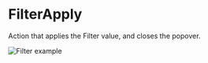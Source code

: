 # FilterApply

Action that applies the Filter value, and closes the popover.

![Filter example](public/assets/overview-filter.webp)